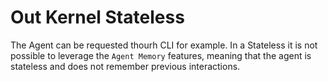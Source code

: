 # Out Kernel Stateless

The Agent can be requested thourh CLI for example. In a Stateless it is not possible to leverage the `Agent Memory` features, meaning that the agent is stateless and does not remember previous interactions.

